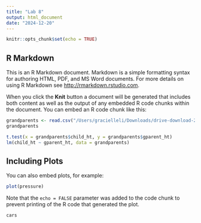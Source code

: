 ```yaml
---
title: "Lab 8"
output: html_document
date: "2024-12-20"
---
```


```r
knitr::opts_chunk$set(echo = TRUE)
```

## R Markdown

This is an R Markdown document. Markdown is a simple formatting syntax for authoring HTML, PDF, and MS Word documents. For more details on using R Markdown see <http://rmarkdown.rstudio.com>.

When you click the **Knit** button a document will be generated that includes both content as well as the output of any embedded R code chunks within the document. You can embed an R code chunk like this:

```r
grandparents <- read.csv("/Users/gracielleli/Downloads/drive-download-20241002T145736Z-001/grandparent_height.csv")
grandparents

t.test(x = grandparents$child_ht, y = grandparents$gparent_ht)
lm(child_ht ~ gparent_ht, data = grandparents)
```

## Including Plots

You can also embed plots, for example:

```r
plot(pressure)
```

Note that the `echo = FALSE` parameter was added to the code chunk to prevent printing of the R code that generated the plot.

```r
cars
```
